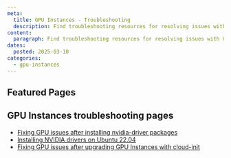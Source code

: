 ```yaml
---
meta:
  title: GPU Instances - Troubleshooting
  description: Find troubleshooting resources for resolving issues with GPU Instances.
content:
  paragraph: Find troubleshooting resources for resolving issues with GPU Instances.
dates:
  posted: 2025-03-10
categories:
  - gpu-instances
---
```


<ProductHeader
  productName="GPU Instances troubleshooting"
  productLogo="instances"
  description="Learn how to fix common issues with Scaleway GPU Instances. Find solutions to help resolve problems and get started."
/>

## Featured Pages

<Grid>
    <DefaultCard
      title="Instances FAQ"
      description="General info on Scaleway Instances."
      url="/faq/instances/"
      label="See more"
    />
    <DefaultCard
      title="Choosing the right GPU Instance type"
      description="Learn how to choose the right GPU Instance for your workloads."
      url="/gpu/reference-content/choosing-gpu-instance-type/"
      label="See more"
    />
    <DefaultCard
      title="GPU Instances internet and Block Storage bandwidth overview"
      description="Inform yourself about the internet and Block Storage bandwidth available for each GPU Instance type."
      url="/gpu/reference-content/gpu-instances-bandwidth-overview/"
      label="See more"
    />
</Grid>
<Grid>
    <DefaultCard
      title="NVIDIA GPU time-slicing with Kubernetes"
      description="Learn how to use time-slicing by sharing a physical GPU among multiple containers or pods in a Kubernetes cluster."
      url="/gpu/reference-content/kubernetes-gpu-time-slicing/"
      label="See more"
    />
    <DefaultCard
      title="Installing NVIDIA drivers on Ubuntu 22.04"
      description="Learn how to manually install the NVIDIA drivers on an Ubuntu 22.04 image, adapted from the default OS image."
      url="/gpu/troubleshooting/install-nvidia-drivers-ubuntu/"
      label="See more"
    />
    <DefaultCard
      title="Docker AI images"
      description="Discover a range of ready-to-use AI Docker images."
      url="/gpu/reference-content/docker-images/"
      label="See more"
    />
</Grid>

## GPU Instances troubleshooting pages

- [Fixing GPU issues after installing nvidia-driver packages](/gpu/troubleshooting/fix-driver-issues/)
- [Installing NVIDIA drivers on Ubuntu 22.04](/gpu/troubleshooting/install-nvidia-drivers-ubuntu/)
- [Fixing GPU issues after upgrading GPU Instances with cloud-init](/gpu/troubleshooting/updating-gpu-instance-with-cloud-init/)